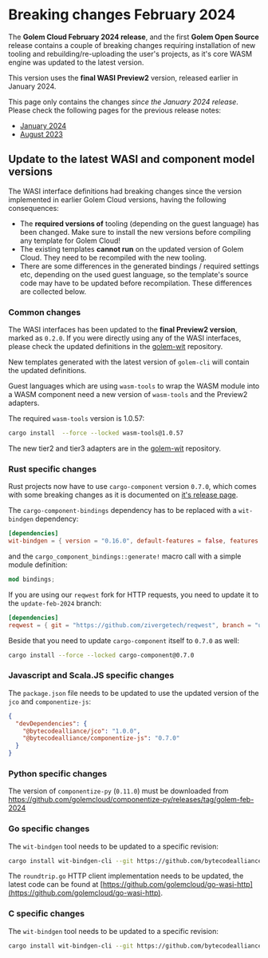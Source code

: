 # Breaking changes February 2024

The **Golem Cloud February 2024 release**, and the first **Golem Open Source** release contains a couple of breaking changes requiring installation of new tooling and rebuilding/re-uploading the user's projects, as it's core WASM engine was updated to the latest version.

This version uses the **final WASI Preview2** version, released earlier in January 2024.

This page only contains the changes _since the January 2024 release_. Please check the following pages for the previous release notes:
- [January 2024](/docs/release-notes/january-2024.md)
- [August 2023](/docs/release-notes/august-2023.md)

## Update to the latest WASI and component model versions

The WASI interface definitions had breaking changes since the version implemented in earlier Golem Cloud versions, having the following consequences:

- The **required versions of** tooling (depending on the guest language) has been changed. Make sure to install the new versions before compiling any template for Golem Cloud!
- The existing templates **cannot run** on the updated version of Golem Cloud. They need to be recompiled with the new tooling.
- There are some differences in the generated bindings / required settings etc, depending on the used guest language, so the template's source code may have to be updated before recompilation. These differences are collected below.


### Common changes

The WASI interfaces has been updated to the **final Preview2 version**, marked as `0.2.0`.
If you were directly using any of the WASI interfaces, please check the updated definitions in the [golem-wit](https://github.com/golemcloud/golem-wit) repository.

New templates generated with the latest version of `golem-cli` will contain the updated definitions.

Guest languages which are using `wasm-tools` to wrap the WASM module into a WASM component need a new version of `wasm-tools` and the Preview2 adapters.

The required `wasm-tools` version is 1.0.57:

```bash
cargo install  --force --locked wasm-tools@1.0.57
```

The new tier2 and tier3 adapters are in the [golem-wit](https://github.com/golemcloud/golem-wit) repository.

### Rust specific changes

Rust projects now have to use `cargo-component` version `0.7.0`, which comes with some breaking changes as it is documented on [it's release page](https://github.com/bytecodealliance/cargo-component/releases/tag/v0.7.0).

The `cargo-component-bindings` dependency has to be replaced with a `wit-bindgen` dependency:
```toml
[dependencies]
wit-bindgen = { version = "0.16.0", default-features = false, features = ["realloc"] }
```

and the `cargo_component_bindings::generate!` macro call with a simple module definition:

```rust
mod bindings;
```

If you are using our `reqwest` fork for HTTP requests, you need to update it to the `update-feb-2024` branch:

```toml
[dependencies]
reqwest = { git = "https://github.com/zivergetech/reqwest", branch = "update-feb-2024", features = ["json"] }
```

Beside that you need to update `cargo-component` itself to `0.7.0` as well:

```bash
cargo install --force --locked cargo-component@0.7.0
```

### Javascript and Scala.JS specific changes

The `package.json` file needs to be updated to use the updated version of the `jco` and `componentize-js`:

```json
{
  "devDependencies": {
    "@bytecodealliance/jco": "1.0.0",
    "@bytecodealliance/componentize-js": "0.7.0"
  }
}
```

### Python specific changes

The version of `componentize-py` (`0.11.0`) must be downloaded from [https://github.com/golemcloud/componentize-py/releases/tag/golem-feb-2024
](https://github.com/golemcloud/componentize-py/releases/tag/golem-feb-2024
)

### Go specific changes

The `wit-bindgen` tool needs to be updated to a specific revision:

```bash
cargo install wit-bindgen-cli --git https://github.com/bytecodealliance/wit-bindgen --force --rev 61229eff20fdbc2fe7dac12a269cf7cea24e39d0
```

The `roundtrip.go` HTTP client implementation needs to be updated, the latest code can be found at [https://github.com/golemcloud/go-wasi-http](https://github.com/golemcloud/go-wasi-http).

### C specific changes

The `wit-bindgen` tool needs to be updated to a specific revision:

```bash
cargo install wit-bindgen-cli --git https://github.com/bytecodealliance/wit-bindgen --force --rev 61229eff20fdbc2fe7dac12a269cf7cea24e39d0
```

